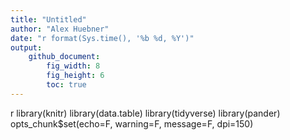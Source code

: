 ```yaml
---
title: "Untitled"
author: "Alex Huebner"
date: "r format(Sys.time(), '%b %d, %Y')"
output:
    github_document:
        fig_width: 8
        fig_height: 6
        toc: true
---
```


{r libraries, echo=F}
library(knitr)
library(data.table)
library(tidyverse)
library(pander)
opts_chunk$set(echo=F, warning=F, message=F, dpi=150)

